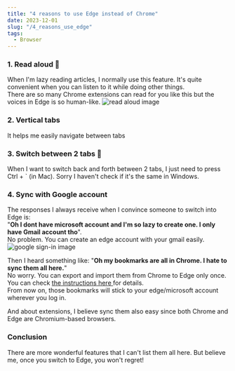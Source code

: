 ```yaml
---
title: "4 reasons to use Edge instead of Chrome"
date: 2023-12-01
slug: "/4_reasons_use_edge"
tags:
  - Browser
---
```


### 1. Read aloud 📣

When I'm lazy reading articles, I normally use this feature. It's quite convenient when you can listen to it while doing other things.  
There are so many Chrome extensions can read for you like this but the voices in Edge is so human-like.
![read aloud image](readaloud.png "Title")

### 2. Vertical tabs

It helps me easily navigate between tabs

### 3. Switch between 2 tabs 🔄

When I want to switch back and forth between 2 tabs, I just need to press Ctrl + ` (in Mac). Sorry I haven't check if it's the same in Windows.

### 4. Sync with Google account

The responses I always receive when I convince someone to switch into Edge is:  
"**Oh I dont have microsoft account and I'm so lazy to create one. I only have Gmail account tho**".  
No problem. You can create an edge account with your gmail easily.
![google sign-in image](google_signin.png)

Then I heard something like: "**Oh my bookmarks are all in Chrome. I hate to sync them all here.**"  
No worry. You can export and import them from Chrome to Edge only once. You can check <a href="https://support.google.com/chrome/answer/96816?hl=en-GB" target="\_blank">
the instructions here </a> for details.  
From now on, those bookmarks will stick to your edge/microsoft account wherever you log in.

And about extensions, I believe sync them also easy since both Chrome and Edge are Chromium-based browsers.

### Conclusion

There are more wonderful features that I can't list them all here. But believe me, once you switch to Edge, you won't regret!
